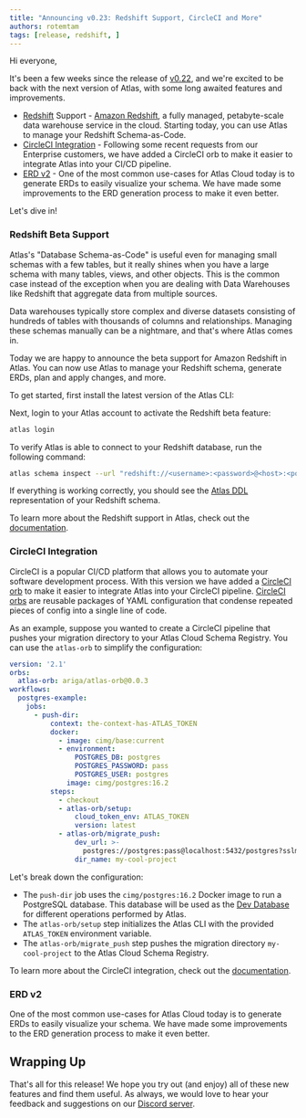 ```yaml
---
title: "Announcing v0.23: Redshift Support, CircleCI and More"
authors: rotemtam
tags: [release, redshift, ]
---
```



Hi everyone,

It's been a few weeks since the release of [v0.22](https://github.com/ariga/atlas/releases/tag/v0.22.0), and we're
excited to be back with the next version of Atlas, with some long awaited features and improvements.

* [Redshift](#redshift-support) Support - [Amazon Redshift](https://aws.amazon.com/redshift/), a fully managed, petabyte-scale data
  warehouse service in the cloud.  Starting today, you can use Atlas to manage your Redshift Schema-as-Code.
* [CircleCI Integration](#circleci-integration) - Following some recent requests from our Enterprise customers, we have
  added a CircleCI orb to make it easier to integrate Atlas into your CI/CD pipeline.
* [ERD v2](#erd-v2) - One of the most common use-cases for Atlas Cloud today is to generate ERDs to easily visualize your schema.
  We have made some improvements to the ERD generation process to make it even better.

Let's dive in!

### Redshift Beta Support

Atlas's "Database Schema-as-Code" is useful even for managing small schemas with a few tables, but it really shines when
you have a large schema with many tables, views, and other objects.  This is the common case instead of the exception
when you are dealing with Data Warehouses like Redshift that aggregate data from multiple sources.

Data warehouses typically store complex and diverse datasets consisting of hundreds of tables with thousands of columns
and relationships.  Managing these schemas manually can be a nightmare, and that's where Atlas comes in.

Today we are happy to announce the beta support for Amazon Redshift in Atlas.  You can now use Atlas to manage your
Redshift schema, generate ERDs, plan and apply changes, and more.

To get started, first install the latest version of the Atlas CLI:

<InstallationInstructions/>

Next, login to your Atlas account to activate the Redshift beta feature:

```bash
atlas login
```

To verify Atlas is able to connect to your Redshift database, run the following command:

```bash
atlas schema inspect --url "redshift://<username>:<password>@<host>:<port>/<database>?search_path=<schema>"
```

If everything is working correctly, you should see the [Atlas DDL](/atlas-schema/hcl) representation of your Redshift schema.

To learn more about the Redshift support in Atlas, check out the [documentation](/docs/redshift).

### CircleCI Integration

CircleCI is a popular CI/CD platform that allows you to automate your software development process.  With this version
we have added a [CircleCI orb](https://circleci.com/developer/orbs/orb/ariga/atlas-orb) to make it easier to integrate
Atlas into your CircleCI pipeline.  [CircleCI orbs](https://circleci.com/orbs/) are reusable packages of
YAML configuration that condense repeated pieces of config into a single line of code.

As an example, suppose you wanted to create a CircleCI pipeline that pushes your migration directory to your Atlas Cloud
Schema Registry.  You can use the `atlas-orb` to simplify the configuration:

```yaml
version: '2.1'
orbs:
  atlas-orb: ariga/atlas-orb@0.0.3
workflows:
  postgres-example:
    jobs:
      - push-dir:
          context: the-context-has-ATLAS_TOKEN
          docker:
            - image: cimg/base:current
            - environment:
                POSTGRES_DB: postgres
                POSTGRES_PASSWORD: pass
                POSTGRES_USER: postgres
              image: cimg/postgres:16.2
          steps:
            - checkout
            - atlas-orb/setup:
                cloud_token_env: ATLAS_TOKEN
                version: latest
            - atlas-orb/migrate_push:
                dev_url: >-
                  postgres://postgres:pass@localhost:5432/postgres?sslmode=disable
                dir_name: my-cool-project
```

Let's break down the configuration:
* The `push-dir` job uses the `cimg/postgres:16.2` Docker image to run a PostgreSQL database.
  This database will be used as the [Dev Database](/concepts/dev-database) for different operations
  performed by Atlas.
* The `atlas-orb/setup` step initializes the Atlas CLI with the provided `ATLAS_TOKEN` environment variable.
* The `atlas-orb/migrate_push` step pushes the migration directory `my-cool-project` to the Atlas Cloud Schema Registry.

To learn more about the CircleCI integration, check out the [documentation](/docs/circleci).

### ERD v2

One of the most common use-cases for Atlas Cloud today is to generate ERDs to easily visualize your schema.  We have made
some improvements to the ERD generation process to make it even better.



## Wrapping Up

That's all for this release! We hope you try out (and enjoy) all of these new features and find them useful.
As always, we would love to hear your feedback and suggestions on our [Discord server](https://discord.com/invite/zZ6sWVg6NT).
